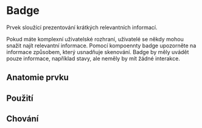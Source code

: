 

<Meta title="2. Guideline/Badge" />

# Badge
Prvek sloužící prezentování krátkých relevantních informací.

Pokud máte komplexní uživatelské rozhraní, uživatelé se někdy mohou snažit najít relevantní informace. Pomocí kompoennty badge upozorněte na informace způsobem, který usnadňuje skenování.
Badge by měly uvádět pouze informace, například stavy, ale neměly by mít žádné interakce.

## Anatomie prvku
## Použití
## Chování


